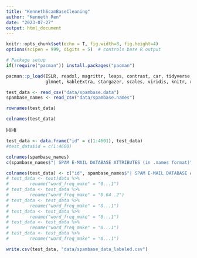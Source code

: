```yaml
---
title: "KennethScamBaseCleaning"
author: "Kenneth Ren"
date: "2023-07-27"
output: html_document
---
```


```r
knitr::opts_chunk$set(echo = T, fig.width=8, fig.height=4)
options(scipen = 999, digits = 5)  # controls base R output

# Package setup
if(!require("pacman")) install.packages("pacman")

pacman::p_load(ISLR, readxl, magrittr, leaps, contrast, car, tidyverse, dplyr, ggplot2, data.table, lubridate, 
               glmnet, kableExtra, stargazer, scales, viridis, knitr, readr, usmap)
```

```r
test_data <- read_csv("data/spambase.data")
spambase_names <- read_csv("data/spambase.names")
```


```r
rownames(test_data)
```
```r
colnames(test_data)
```

HiHi

```r
test_data <- data.frame("id" = c(1:4601), test_data)
#test_data$id = c(1:4600)
```

```r
colnames(spambase_names)
c(spambase_names$"| SPAM E-MAIL DATABASE ATTRIBUTES (in .names format)"[30:86], "1")
```

```r
colnames(test_data) <- c("id", spambase_names$"| SPAM E-MAIL DATABASE ATTRIBUTES (in .names format)"[30:86], "isSpam")
# test_data <- test)data %>% 
#        rename("word_freq_make" = "0...1")
# test_data <- test_data %>% 
#        rename("word_freq_make" = "0.64..2")
# test_data <- test_data %>% 
#        rename("word_freq_make" = "0...1")
# test_data <- test_data %>% 
#        rename("word_freq_make" = "0...1")
# test_data <- test_data %>% 
#        rename("word_freq_make" = "0...1")
# test_data <- test_data %>% 
#        rename("word_freq_make" = "0...1")
```

```r
write.csv(test_data, "data/spambase_data_labeled.csv")
```
